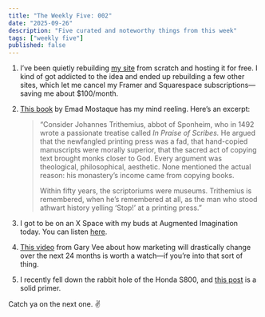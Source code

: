 ```yaml
---
title: "The Weekly Five: 002"
date: "2025-09-26"
description: "Five curated and noteworthy things from this week"
tags: ["weekly five"]
published: false
---
```


1. I’ve been quietly rebuilding [my site](https://www.zachmcnair.com) from scratch and hosting it for free. I kind of got addicted to the idea and ended up rebuilding a few other sites, which let me cancel my Framer and Squarespace subscriptions—saving me about $100/month.

2. [This book](https://www.thelasteconomy.com) by Emad Mostaque has my mind reeling. Here’s an excerpt:  
   > “Consider Johannes Trithemius, abbot of Sponheim, who in 1492 wrote a passionate treatise called *In Praise of Scribes.* He argued that the newfangled printing press was a fad, that hand-copied manuscripts were morally superior, that the sacred act of copying text brought monks closer to God. Every argument was theological, philosophical, aesthetic. None mentioned the actual reason: his monastery’s income came from copying books.  
   >
   > Within fifty years, the scriptoriums were museums. Trithemius is remembered, when he’s remembered at all, as the man who stood athwart history yelling ‘Stop!’ at a printing press.”

3. I got to be on an X Space with my buds at Augmented Imagination today. You can listen [here](https://x.com/augimagination/status/1963980473513775206).

4. [This video](https://youtu.be/eoLg14LEFVQ?si=1lecqt9-FKKAikCx) from Gary Vee about how marketing will drastically change over the next 24 months is worth a watch—if you’re into that sort of thing.

5. I recently fell down the rabbit hole of the Honda S800, and [this post](https://www.instagram.com/p/DNnRMAeqrbN) is a solid primer.

Catch ya on the next one. ✌️